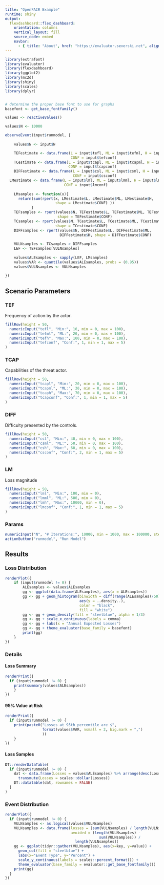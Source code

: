 ```yaml
---
title: "OpenFAIR Example"
runtime: shiny
output: 
  flexdashboard::flex_dashboard:
    orientation: columns
    vertical_layout: fill
    source_code: embed
    navbar:
      - { title: "About", href: "https://evaluator.severski.net", align: right }
---
```


```r
library(extrafont)
library(evaluator)
library(flexdashboard)
library(ggplot2)
library(mc2d)
library(shiny)
library(scales)
library(dplyr)
```

```r
```

```r
# determine the proper base font to use for graphs
basefont <- get_base_fontfamily()

values <- reactiveValues() 

values$N <- 10000

observeEvent(input$runmodel, {
	
	values$N <- input$N

	TEFestimate <- data.frame(L = input$tefl, ML = input$tefml, H = input$tefh,
	                          CONF = input$tefconf)
	TCestimate <- data.frame(L = input$tcapl, ML = input$tcapml, H = input$tcaph,
	                         CONF = input$tcapconf)
	DIFFestimate <- data.frame(L = input$csl, ML = input$csml, H = input$csh, 
	                           CONF = input$csconf)
  LMestimate <- data.frame(L = input$lml, ML = input$lmml, H = input$lmh, 
                           CONF = input$lmconf)
	
	LMsamples <- function(x){
	  return(sum(rpert(x, LMestimate$L, LMestimate$ML, LMestimate$H, 
	                   shape = LMestimate$CONF) ))
			}
	TEFsamples <- rpert(values$N, TEFestimate$L, TEFestimate$ML, TEFestimate$H, 
	                    shape = TEFestimate$CONF)
	TCsamples <- rpert(values$N, TCestimate$L, TCestimate$ML, TCestimate$H, 
	                   shape = TCestimate$CONF)
	DIFFsamples <- rpert(values$N, DIFFestimate$L, DIFFestimate$ML, 
	                     DIFFestimate$H, shape = DIFFestimate$CONF)
	
	VULNsamples <- TCsamples > DIFFsamples
	LEF <- TEFsamples[VULNsamples]
		
	values$ALEsamples <- sapply(LEF, LMsamples)
	values$VAR <- quantile(values$ALEsamples, probs = (0.95))
	values$VULNsamples <- VULNsamples
			
})
```

Scenario Parameters {.sidebar data-width=400}
-----------------------------------------------------------------------

### TEF

Frequency of action by the actor.

```r
fillRow(height = 50,
  numericInput("tefl", "Min:", 10, min = 0, max = 100),
  numericInput("tefml", "ML:", 20, min = 0, max = 100),
  numericInput("tefh", "Max:", 100, min = 0, max = 100),
  numericInput("tefconf", "Conf:", 1, min = 1, max = 5)
)
```

### TCAP

Capabilities of the threat actor.

```r
fillRow(height = 50,
  numericInput("tcapl", "Min:", 20, min = 0, max = 100),
  numericInput("tcapml", "ML:", 30, min = 0, max = 100),
  numericInput("tcaph", "Max:", 70, min = 0, max = 100),
  numericInput("tcapconf", "Conf:", 1, min = 1, max = 5)
)
```

### DIFF

Difficulty presented by the controls.

```r
fillRow(height = 50,
  numericInput("csl", "Min:", 40, min = 0, max = 100),
  numericInput("csml", "ML:", 50, min = 0, max = 100),
  numericInput("csh", "Max:", 60, min = 0, max = 100),
  numericInput("csconf", "Conf:", 2, min = 1, max = 5)
)
```

### LM

Loss magnitude

```r
fillRow(height = 50,
  numericInput("lml", "Min:", 100, min = 0),
  numericInput("lmml", "ML:", 500, min = 0),
  numericInput("lmh", "Max:", 10000, min = 0),
  numericInput("lmconf", "Conf:", 1, min = 1, max = 5)
)
```

### Params {.no-title}

```r
numericInput("N", "# Iterations:", 10000, min = 1000, max = 100000, step = 1000)
actionButton("runmodel", "Run Model")
```

Results {.tabset data-width=600}
----------------------------------------------------------------------

### Loss Distribution

```r
renderPlot({
	if (input$runmodel != 0) {
		ALEsamples <- values$ALEsamples 
		gg <- ggplot(data.frame(ALEsamples), aes(x = ALEsamples))
		gg <- gg + geom_histogram(binwidth = diff(range(ALEsamples)/50), 
		                          aes(y = ..density..), 
		                          color = "black", 
		                          fill = "white")
		gg <- gg + geom_density(fill = "steelblue", alpha = 1/3)
		gg <- gg + scale_x_continuous(labels = comma)
		gg <- gg + labs(x = "Annual Expected Losses")
		gg <- gg + theme_evaluator(base_family = basefont)
		print(gg)
	}
})
```

### Details

#### Loss Summary {.no-title} 

```r
renderPrint({
  if (input$runmodel != 0) {
  	print(summary(values$ALEsamples))
	}
})
```	

#### 95% Value at Risk {.no-title} 

```r
renderPrint({
  if (input$runmodel != 0) {
  	print(paste0("Losses at 95th percentile are $", 
  	             format(values$VAR, nsmall = 2, big.mark = ",")
  	             ))
	}
})
```

#### Loss Samples
```r
DT::renderDataTable(
  if (input$runmodel != 0) {
    dat <- data.frame(Losses = values$ALEsamples) %>% arrange(desc(Losses)) %>% 
      transmute(Losses = scales::dollar(Losses))
    DT::datatable(dat, rownames = FALSE)
  }
)
```

### Event Distribution

```r
renderPlot({
  if (input$runmodel != 0) {
    VULNsamples <- as.logical(values$VULNsamples)
    VULNsamples <- data.frame(losses = (sum(VULNsamples) / length(VULNsamples)),
                              avoided = (length(VULNsamples) - 
                                           sum(VULNsamples)) / 
                                length(VULNsamples))
    gg <- ggplot(tidyr::gather(VULNsamples), aes(x=key, y=value)) + 
      geom_col(fill = "steelblue") +
      labs(x="Event Type", y="Percent") + 
      scale_y_continuous(labels = scales::percent_format()) +
      theme_evaluator(base_family = evaluator::get_base_fontfamily())
    print(gg)
  }
})
```
